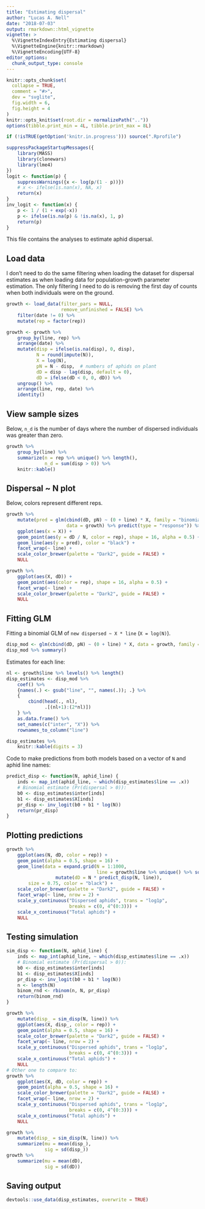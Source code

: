 ```yaml
---
title: "Estimating dispersal"
author: "Lucas A. Nell"
date: "2018-07-03"
output: rmarkdown::html_vignette
vignette: >
  %\VignetteIndexEntry{Estimating dispersal}
  %\VignetteEngine{knitr::rmarkdown}
  %\VignetteEncoding{UTF-8}
editor_options: 
  chunk_output_type: console
---
```


```r
knitr::opts_chunk$set(
  collapse = TRUE,
  comment = "#>",
  dev = "svglite", 
  fig.width = 6,
  fig.height = 4
)
knitr::opts_knit$set(root.dir = normalizePath(".."))
options(tibble.print_min = 4L, tibble.print_max = 8L)
```
```r
if (!isTRUE(getOption('knitr.in.progress'))) source(".Rprofile")
```

```r
suppressPackageStartupMessages({
    library(MASS)
    library(clonewars)
    library(lme4)
})
logit <- function(p) {
    suppressWarnings({x <- log(p/(1 - p))})
    # x <- ifelse(is.nan(x), NA, x)
    return(x)
}
inv_logit <- function(x) {
    p <- 1 / (1 + exp(-x))
    p <- ifelse(is.na(p) & !is.na(x), 1, p)
    return(p)
}
```


This file contains the analyses to estimate aphid dispersal.



## Load data

I don't need to do the same filtering when loading the dataset for dispersal estimates
as when loading data for population-growth parameter estimation.
The only filtering I need to do is removing the first day of counts when both
individuals were on the ground.


```r
growth <- load_data(filter_pars = NULL,
                    remove_unfinished = FALSE) %>% 
    filter(date != 0) %>% 
    mutate(rep = factor(rep))
```


```r
growth <- growth %>% 
    group_by(line, rep) %>% 
    arrange(date) %>% 
    mutate(disp = ifelse(is.na(disp), 0, disp),
           N = round(impute(N)),
           X = log(N),
           pN = N - disp,  # numbers of aphids on plant
           dD = disp - lag(disp, default = 0),
           dD = ifelse(dD < 0, 0, dD)) %>% 
    ungroup() %>% 
    arrange(line, rep, date) %>% 
    identity()
```


## View sample sizes

Below, `n_d` is the number of days where the number of dispersed individuals was
greater than zero.

```r
growth %>% 
    group_by(line) %>% 
    summarize(n = rep %>% unique() %>% length(),
              n_d = sum(disp > 0)) %>% 
    knitr::kable()
```



## Dispersal ~ N plot

Below, colors represent different reps.


```r
growth %>%
    mutate(pred = glm(cbind(dD, pN) ~ (0 + line) * X, family = "binomial", 
                      data = growth) %>% predict(type = "response")) %>% 
    ggplot(aes(x = X)) +
    geom_point(aes(y = dD / N, color = rep), shape = 16, alpha = 0.5) +
    geom_line(aes(y = pred), color = "black") +
    facet_wrap(~ line) +
    scale_color_brewer(palette = "Dark2", guide = FALSE) +
    NULL

growth %>%
    ggplot(aes(X, dD)) +
    geom_point(aes(color = rep), shape = 16, alpha = 0.5) +
    facet_wrap(~ line) +
    scale_color_brewer(palette = "Dark2", guide = FALSE) +
    NULL
```


## Fitting GLM

Fitting a binomial GLM of `new dispersed ~ X * line` (`X = log(N)`).


```r
disp_mod <- glm(cbind(dD, pN) ~ (0 + line) * X, data = growth, family = "binomial")
disp_mod %>% summary()
```


Estimates for each line:


```r
nl <- growth$line %>% levels() %>% length()
disp_estimates <- disp_mod %>%
    coef() %>% 
    {names(.) <- gsub("line", "", names(.)); .} %>% 
    {
        cbind(head(., nl),
              .[(nl+1):(2*nl)])
    } %>% 
    as.data.frame() %>% 
    set_names(c("inter", "X")) %>% 
    rownames_to_column("line")

disp_estimates %>% 
    knitr::kable(digits = 3)
```




Code to make predictions from both models based on a vector of `N` and aphid line
names:

```r
predict_disp <- function(N, aphid_line) {
    inds <- map_int(aphid_line, ~ which(disp_estimates$line == .x))
    # Binomial estimate (Pr(dispersal > 0)):
    b0 <- disp_estimates$inter[inds]
    b1 <- disp_estimates$X[inds]
    pr_disp <- inv_logit(b0 + b1 * log(N))
    return(pr_disp)
}
```


## Plotting predictions

```r
growth %>% 
    ggplot(aes(N, dD, color = rep)) +
    geom_point(alpha = 0.5, shape = 16) +
    geom_line(data = expand.grid(N = 1:1000,
                                 line = growth$line %>% unique() %>% sort()) %>% 
                  mutate(dD = N * predict_disp(N, line)),
        size = 0.75, color = "black") +
    scale_color_brewer(palette = "Dark2", guide = FALSE) +
    facet_wrap(~ line, nrow = 2) +
    scale_y_continuous("Dispersed aphids", trans = "log1p",
                       breaks = c(0, 4^(0:3))) +
    scale_x_continuous("Total aphids") +
    NULL
```


## Testing simulation

```r
sim_disp <- function(N, aphid_line) {
    inds <- map_int(aphid_line, ~ which(disp_estimates$line == .x))
    # Binomial estimate (Pr(dispersal > 0)):
    b0 <- disp_estimates$inter[inds]
    b1 <- disp_estimates$X[inds]
    pr_disp <- inv_logit(b0 + b1 * log(N))
    n <- length(N)
    binom_rnd <- rbinom(n, N, pr_disp)
    return(binom_rnd)
}
```



```r
growth %>% 
    mutate(disp_ = sim_disp(N, line)) %>% 
    ggplot(aes(X, disp_, color = rep)) +
    geom_point(alpha = 0.5, shape = 16) +
    scale_color_brewer(palette = "Dark2", guide = FALSE) +
    facet_wrap(~ line, nrow = 2) +
    scale_y_continuous("Dispersed aphids", trans = "log1p",
                       breaks = c(0, 4^(0:3))) +
    scale_x_continuous("Total aphids") +
    NULL
# Other one to compare to:
growth %>% 
    ggplot(aes(X, dD, color = rep)) +
    geom_point(alpha = 0.5, shape = 16) +
    scale_color_brewer(palette = "Dark2", guide = FALSE) +
    facet_wrap(~ line, nrow = 2) +
    scale_y_continuous("Dispersed aphids", trans = "log1p",
                       breaks = c(0, 4^(0:3))) +
    scale_x_continuous("Total aphids") +
    NULL

growth %>% 
    mutate(disp_ = sim_disp(N, line)) %>% 
    summarize(mu = mean(disp_),
              sig = sd(disp_))
growth %>% 
    summarize(mu = mean(dD),
              sig = sd(dD))
```



## Saving output

```r
devtools::use_data(disp_estimates, overwrite = TRUE)
```


